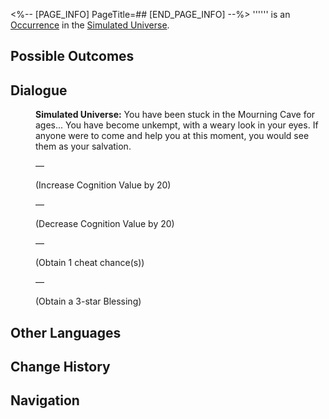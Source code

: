 <%-- [PAGE_INFO]
PageTitle=##
[END_PAGE_INFO] --%>
{{Stub}}
{{Simulated Universe Event Infobox
|id            = 1703
|title         = 
|image         = <!--TBA: undefined-->
|domains_su    = Unknown
|domains_swarm = 
|domains_gng   = 
|domains_du    = 
|domains_und   = 
|requirements  = 
|prev          = 
|next          = 
|characters    = 
|factions      = 
|order         = 
|order_du      = 
}}
'''''' is an [[Simulated Universe/Occurrence|Occurrence]] in the [[Simulated Universe]].

==Possible Outcomes==
{{Possible Outcomes
}}
<!--
==Gameplay Notes==
* 
-->
==Dialogue==
{{Dialogue Start}}
:'''Simulated Universe:''' You have been stuck in the Mourning Cave for ages... You have become unkempt, with a weary look in your eyes. If anyone were to come and help you at this moment, you would see them as your salvation.
:{{DIcon|Star}}  &mdash; 
:;(Increase Cognition Value by 20)
:{{DIcon|Star}}  &mdash; 
:;(Decrease Cognition Value by 20)
:{{DIcon|Star}}  &mdash; 
:;(Obtain 1 cheat chance(s))
:{{DIcon|Star}}  &mdash; 
:;(Obtain a 3-star Blessing)
{{Dialogue End}}

==Other Languages==
{{Other Languages
|en   = 
|zhs  = 
|zht  = 
|ja   = 
|ko   = 
|es   = 
|fr   = 
|ru   = 
|th   = 
|vi   = 
|de   = 
|id   = 
|pt   = 
}}

==Change History==
{{Change History|null}}

==Navigation==
{{Occurrence Navbox}}